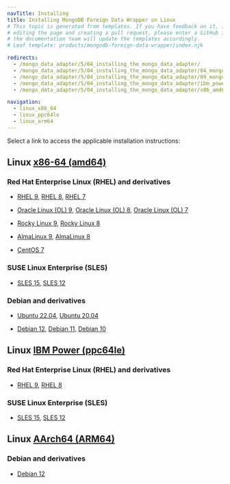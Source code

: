 ```yaml
---
navTitle: Installing
title: Installing MongoDB Foreign Data Wrapper on Linux
# This topic is generated from templates. If you have feedback on it, instead of
# editing the page and creating a pull request, please enter a GitHub issue and
# the documentation team will update the templates accordingly.
# Leaf template: products/mongodb-foreign-data-wrapper/index.njk

redirects:
  - /mongo_data_adapter/5/04_installing_the_mongo_data_adapter/
  - /mongo_data_adapter/5/04_installing_the_mongo_data_adapter/04_mongo_centos7_x86/
  - /mongo_data_adapter/5/04_installing_the_mongo_data_adapter/09_mongo_ubuntu20_deb10_x86/
  - /mongo_data_adapter/5/04_installing_the_mongo_data_adapter/ibm_power_ppc64le/17_mongo_sles15_ppcle/
  - /mongo_data_adapter/5/04_installing_the_mongo_data_adapter/x86_amd64/07_mongo_sles12_x86/

navigation:
  - linux_x86_64
  - linux_ppc64le
  - linux_arm64
---
```


Select a link to access the applicable installation instructions:

## Linux [x86-64 (amd64)](linux_x86_64)

### Red Hat Enterprise Linux (RHEL) and derivatives

- [RHEL 9](linux_x86_64/mongo_rhel_9), [RHEL 8](linux_x86_64/mongo_rhel_8), [RHEL 7](linux_x86_64/mongo_rhel_7)

- [Oracle Linux (OL) 9](linux_x86_64/mongo_rhel_9), [Oracle Linux (OL) 8](linux_x86_64/mongo_rhel_8), [Oracle Linux (OL) 7](linux_x86_64/mongo_rhel_7)

- [Rocky Linux 9](linux_x86_64/mongo_other_linux_9), [Rocky Linux 8](linux_x86_64/mongo_other_linux_8)

- [AlmaLinux 9](linux_x86_64/mongo_other_linux_9), [AlmaLinux 8](linux_x86_64/mongo_other_linux_8)

- [CentOS 7](linux_x86_64/mongo_centos_7)

### SUSE Linux Enterprise (SLES)

- [SLES 15](linux_x86_64/mongo_sles_15), [SLES 12](linux_x86_64/mongo_sles_12)

### Debian and derivatives

- [Ubuntu 22.04](linux_x86_64/mongo_ubuntu_22), [Ubuntu 20.04](linux_x86_64/mongo_ubuntu_20)

- [Debian 12](linux_x86_64/mongo_debian_12), [Debian 11](linux_x86_64/mongo_debian_11), [Debian 10](linux_x86_64/mongo_debian_10)

## Linux [IBM Power (ppc64le)](linux_ppc64le)

### Red Hat Enterprise Linux (RHEL) and derivatives

- [RHEL 9](linux_ppc64le/mongo_rhel_9), [RHEL 8](linux_ppc64le/mongo_rhel_8)

### SUSE Linux Enterprise (SLES)

- [SLES 15](linux_ppc64le/mongo_sles_15), [SLES 12](linux_ppc64le/mongo_sles_12)

## Linux [AArch64 (ARM64)](linux_arm64)

### Debian and derivatives

- [Debian 12](linux_arm64/mongo_debian_12)
